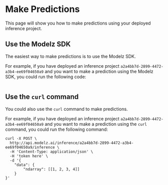 # Make Predictions

This page will show you how to make predictions using your deployed inference project.

## Use the Modelz SDK

The easiest way to make predictions is to use the Modelz SDK.

For example, if you have deployed an inference project `a2a4bb7d-2899-4472-a3b4-ee69f04650a9` and you want to make a prediction using the Modelz SDK, you could run the following code:

``` python copy
```

## Use the `curl` command

You could also use the `curl` command to make predictions.

For example, if you have deployed an inference project `a2a4bb7d-2899-4472-a3b4-ee69f04650a9` and you want to make a prediction using the `curl` command, you could run the following command:

``` copy
curl -X POST \
  http://api.modelz.ai/inference/a2a4bb7d-2899-4472-a3b4-ee69f04650a9/inference \
  -H 'Content-Type: application/json' \
  -H 'token here' \
  -d '{
    "data": {
        "ndarray": [[1, 2, 3, 4]]
    }
}'
```
